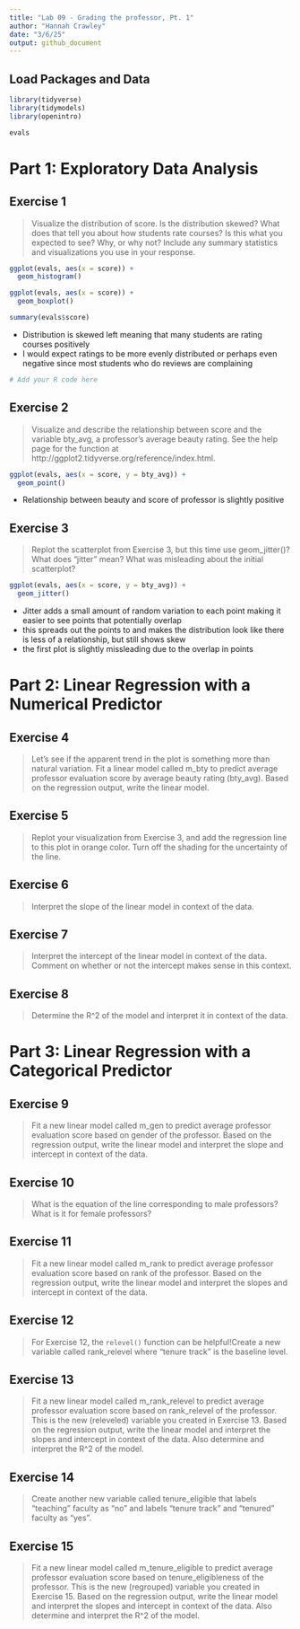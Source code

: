 ```yaml
---
title: "Lab 09 - Grading the professor, Pt. 1"
author: "Hannah Crawley"
date: "3/6/25"
output: github_document
---
```


## Load Packages and Data

```r
library(tidyverse) 
library(tidymodels)
library(openintro)
```

```r
evals
```


# Part 1: Exploratory Data Analysis

## Exercise 1
> Visualize the distribution of score. Is the distribution skewed? What does that tell you about how students rate courses? Is this what you expected to see? Why, or why not? Include any summary statistics and visualizations you use in your response.

```r
ggplot(evals, aes(x = score)) +
  geom_histogram()
```

```r
ggplot(evals, aes(x = score)) +
  geom_boxplot()
```

```r
summary(evals$score)
```

- Distribution is skewed left meaning that many students are rating courses positively  
- I would expect ratings to be more evenly distributed or perhaps even negative since most students who do reviews are complaining  


```r
# Add your R code here
```

## Exercise 2
> Visualize and describe the relationship between score and the variable bty_avg, a professor’s average beauty rating. See the help page for the function at http://ggplot2.tidyverse.org/reference/index.html.

```r
ggplot(evals, aes(x = score, y = bty_avg)) +
  geom_point()
```

- Relationship between beauty and score of professor is slightly positive 

## Exercise 3 
> Replot the scatterplot from Exercise 3, but this time use geom_jitter()? What does “jitter” mean? What was misleading about the initial scatterplot?

```r
ggplot(evals, aes(x = score, y = bty_avg)) +
  geom_jitter()
```
- Jitter adds a small amount of random variation to each point making it easier to see points that potentially overlap  
- this spreads out the points to and makes the distribution look like there is less of a relationship, but still shows skew  
- the first plot is slightly missleading due to the overlap in points 

# Part 2: Linear Regression with a Numerical Predictor 

## Exercise 4 
> Let’s see if the apparent trend in the plot is something more than natural variation. Fit a linear model called m_bty to predict average professor evaluation score by average beauty rating (bty_avg). Based on the regression output, write the linear model.


## Exercise 5 
> Replot your visualization from Exercise 3, and add the regression line to this plot in orange color. Turn off the shading for the uncertainty of the line.

## Exercise 6 
> Interpret the slope of the linear model in context of the data.


## Exercise 7
>Interpret the intercept of the linear model in context of the data. Comment on whether or not the intercept makes sense in this context.

## Exercise 8
> Determine the R^2 of the model and interpret it in context of the data.

# Part 3: Linear Regression with a Categorical Predictor 
## Exercise 9
> Fit a new linear model called m_gen to predict average professor evaluation score based on gender of the professor. Based on the regression output, write the linear model and interpret the slope and intercept in context of the data.

## Exercise 10 
> What is the equation of the line corresponding to male professors? What is it for female professors?


## Exercise 11
> Fit a new linear model called m_rank to predict average professor evaluation score based on rank of the professor. Based on the regression output, write the linear model and interpret the slopes and intercept in context of the data.

## Exercise 12
> For Exercise 12, the `relevel()` function can be helpful!Create a new variable called rank_relevel where "tenure track" is the baseline level.

## Exercise 13
> Fit a new linear model called m_rank_relevel to predict average professor evaluation score based on rank_relevel of the professor. This is the new (releveled) variable you created in Exercise 13. Based on the regression output, write the linear model and interpret the slopes and intercept in context of the data. Also determine and interpret the R^2 of the model.

## Exercise 14
> Create another new variable called tenure_eligible that labels "teaching" faculty as "no" and labels "tenure track" and "tenured" faculty as "yes". 

## Exercise 15
> Fit a new linear model called m_tenure_eligible to predict average professor evaluation score based on tenure_eligibleness of the professor. This is the new (regrouped) variable you created in Exercise 15. Based on the regression output, write the linear model and interpret the slopes and intercept in context of the data. Also determine and interpret the R^2 of the model.

